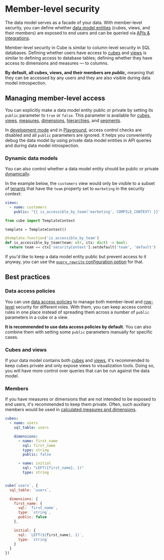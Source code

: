 # Member-level security

The data model serves as a facade of your data. With member-level security,
you can define whether [data model entities][ref-data-modeling-concepts] (cubes, views,
and their members) are exposed to end users and can be queried via [APIs &
integrations][ref-apis].

Member-level security in Cube is similar to column-level security in SQL databases.
Defining whether users have access to [cubes][ref-cubes] and [views][ref-views] is
similar to defining access to database tables; defining whether they have access
to dimensions and measures — to columns.

__By default, all cubes, views, and their members are *public*,__ meaning that they
can be accessed by any users and they are also visible during data model introspection.

## Managing member-level access

You can explicitly make a data model entity public or private by setting its
`public` parameter to `true` or `false`. This parameter is available for
[cubes][ref-cubes-public], [views][ref-views-public], [measures][ref-measures-public],
[dimensions][ref-dimensions-public], [hierarchies][ref-hierarchies-public], and
[segments][ref-segments-public].

<InfoBox>

In [development mode][ref-dev-mode] and in [Playground][ref-playground], access
control checks are disabled and all `public` parameters are ignored. It helps
you conveniently debug the data model by using private data model entities in
API queries and during data model introspection.

</InfoBox>

### Dynamic data models

You can also control whether a data model entity should be public or private
[dynamically][ref-dynamic-data-modeling].

In the example below, the `customers` view would only be visible to a subset
of [tenants][ref-multitenancy] that have the `team` property set to `marketing`
in the security context: 

```yml filename="model/views/customers.yml"
views:
  - name: customers
    public: "{{ is_accessible_by_team('marketing', COMPILE_CONTEXT) }}"
```

```python filename="model/globals.py"
from cube import TemplateContext

template = TemplateContext()

@template.function('is_accessible_by_team')
def is_accessible_by_team(team: str, ctx: dict) -> bool:
  return team == ctx['securityContext'].setdefault('team', 'default')
```

If you'd like to keep a data model entity public but prevent access to it
anyway, you can use the [`query_rewrite` configuration option][ref-query-rewrite] for that.

## Best practices

### Data access policies

You can use [data access policies][ref-dap] to manage both member-level and
[row-level][ref-rls] security for different roles. With them, you can keep
access control rules in one place instead of spreading them across a number of
`public` parameters in a cube or a view.

__It is recommended to use data access policies by default.__ You can also combine
them with setting some `public` parameters manually for specific cases.

### Cubes and views

If your data model contains both [cubes][ref-cubes] and [views][ref-views],
it's recommended to keep cubes private and only expose views to visualization
tools. Doing so, you will have more control over queries that can be run
against the data model.

<Diagram src="https://ucarecdn.com/bfc3e04a-b690-40bc-a6f8-14a9175fb4fd/" />

### Members

If you have measures or dimensions that are not intended to be exposed to end
users, it's recommended to keep them private. Often, such auxiliary members
would be used in [calculated measures and dimensions][ref-calculated-members].

<CodeTabs>

```yaml
cubes:
  - name: users
    sql_table: users

    dimensions:
      - name: first_name
        sql: first_name
        type: string
        public: false

      - name: initial
        sql: "LEFT({first_name}, 1)"
        type: string



```

```javascript
cube(`users`, {
  sql_table: `users`,

  dimensions: {
    first_name: {
      sql: `first_name`,
      type: `string`,
      public: false
    },

    initial: {
      sql: `LEFT(${first_name}, 1)`,
      type: `string`
    }
  }
})
```

</CodeTabs>


[ref-data-modeling-concepts]: /product/data-modeling/concepts
[ref-apis]: /product/apis-integrations
[ref-cubes-public]: /product/data-modeling/reference/cube#public
[ref-views-public]: /product/data-modeling/reference/view#public
[ref-measures-public]: /product/data-modeling/reference/measures#public
[ref-dimensions-public]: /product/data-modeling/reference/dimensions#public
[ref-hierarchies-public]: /product/data-modeling/reference/hierarchies#public
[ref-segments-public]: /product/data-modeling/reference/segments#public
[ref-cubes]: /product/data-modeling/concepts#cubes
[ref-views]: /product/data-modeling/concepts#views
[ref-calculated-members]: /product/data-modeling/overview#4-using-calculated-measures
[ref-multitenancy]: /product/configuration/advanced/multitenancy
[ref-dynamic-data-modeling]: /product/data-modeling/dynamic
[ref-query-rewrite]: /product/configuration/reference/config#query_rewrite
[ref-dev-mode]: /product/configuration#development-mode
[ref-playground]: /product/workspace/playground
[ref-dap]: /product/auth/data-access-policies
[ref-rls]: /product/auth/row-level-security